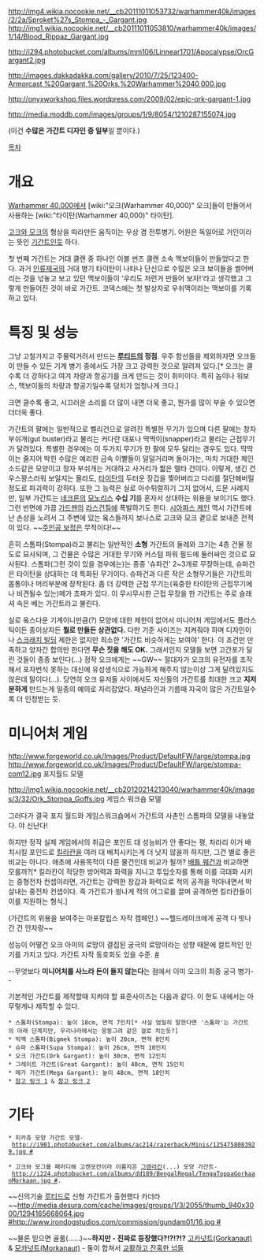 {{{+2 '''Gargant''' }}}

http://img4.wikia.nocookie.net/__cb20111011053732/warhammer40k/images/2/2a/Sproket%27s_Stompa_-_Gargant.jpg
http://img1.wikia.nocookie.net/__cb20111011053810/warhammer40k/images/1/14/Blood_Rippaz_Gargant.jpg

http://i294.photobucket.com/albums/mm106/Linnear1701/Apocalypse/OrcGargant2.jpg

http://images.dakkadakka.com/gallery/2010/7/25/123400-Armorcast,%20Gargant,%20Orks,%20Warhammer%2040,000.jpg

http://onyxworkshop.files.wordpress.com/2009/02/epic-ork-gargant-1.jpg

http://media.moddb.com/images/groups/1/9/8054/1210287155074.jpg

(이건 '''수많은 가간트 디자인 중 일부'''일 뿐이다.)

[[목차]]
= 개요 =
[[Warhammer 40,000]]에서 [wiki:"오크(Warhammer 40,000)" 오크]들이 만들어서 사용하는 [wiki:"타이탄(Warhammer 40,000)" 타이탄].

[[고크와 모크]]의 형상을 따라만든 움직이는 우상 겸 전투병기. 어원은 독일어로 거인이라는 뜻인  [[기간트]]인듯 하다.

첫 번째 가간트는 거대 클랜 중 하나인 이블 썬즈 클랜 소속 멕보이들이 만들었다고 한다. 과거 [[인류제국]]의 거대 병기 타이탄이 나타나 단신으로 수많은 오크 보이들을 썰어버리는 것을 넋놓고 보고 있던 멕보이들이 '우리도 저런거 만들어 보자!'라고 생각했고 그렇게 만들어진 것이 바로 가간트. 코덱스에는 첫 발상자로 우쉬맥이라는 맥보이를 기록하고 있다.

= 특징 및 성능 =
그냥 고철가지고 주물럭거려서 만드는 '''[[루티드]]의 정점'''. 우주 함선들을 제외하자면 오크들이 만들 수 있든 기계 병기 중에서도 가장 크고 강력한 것으로 알려져 있다.[* 오크는 클수록 더 강하다고 여겨 차량과 항공기를 크게 만드는 것이 취미이다. 특히 놉이나 워보스, 맥보이들의 차량과 항공기일수록 덩치가 엄청나게 크다.]

크면 클수록 좋고, 시끄러운 소리를 더 많이 내면 더욱 좋고, 뭔가를 많이 부술 수 있으면 더더욱 좋다.

가간트의 팔에는 일반적으로 벨리건으로 알려진 특별한 무기가 있으며 다른 팔에는 창자 부쉬개(gut buster)라고 불리는 커다란 대포나 딱딱이(snapper)라고 불리는 근접무기가 달려있다. 특별한 경우에는 이 두가지 무기가 한 팔에 모두 달리는 경우도 있다. 딱딱이는 줄지어 박힌 수많은 예리한 금속 이빨들이 덜덜거리며 돌아가는, 마치 거대한 체인소드같은 모양이고 창자 부쉬개는 거대하고 사거리가 짧은 멜타 건이다. 이렇게, 생긴 건 우스꽝스러워 보일지는 몰라도, [[타이탄]]의 두터운 장갑을 찢어버리고 다리를 절단해버릴 정도로 파괴력이 강하다. 또한 그 능력은 실로 아수튀럴하기 그지 없어서, 드문 사례지만, 일부 가간트는 [[네크론]]의 [[모노리스]] '''수십 기'''를 혼자서 상대하는 위용을 보이기도 했다. 그런 반면에 가끔 [[가드맨]]의 [[라스건]]질에 폭발하기도 한다. [[시아파스 케인]] 역시 가간트에 난 손상을 노려서 그 주변에 있는 옼스들까지 보나스로 고크와 모크 곁으로 보내준 전적이 있다. ~~[[주인공 보정]]은 무적이다!~~

흔히 스톰파(Stompa)라고 불리는 일반적인 '''소형''' 가간트의 둘레와 크기는 4층 건물 정도로 묘사되며, 그 건물은 수많은 거대한 무기와 커스텀 파워 필드에 둘러싸인 것으로 묘사된다. 스톰파(그런 것이 있을 경우에는)는 종종 '슈파건' 2~3개로 무장하는데, 슈파건은 타이탄을 상대하는 데 특화된 무기이다. 슈파건과 다른 작은 소형무기들은 가간트의 몸통이나 머리부분에 장착된다. 좀 더 강력한 근접 무기는(육중한 타이탄의 근접무기에나 비견될수 있는)메가 쵸파가 있다. 이 무시무시한 근접 무장을 한 가간트는 주로 슬래셔 속은 베는 가간트라고 불린다.

실로 옼스다운 기계이니만큼(?) 모양에 대한 제한이 없어서 미니어처 게임에서도 플라스틱이든 종이상자든 '''뭘로 만들든 상관없다.''' 다만 기준 사이즈는 지켜줘야 하며 디자인이나 [[스크래치빌드|스크래치 빌딩]] 제한은 없지만 최소한 '가간트 비슷하게는 보여야' 한다. 이 조건만 만족하고 양자간 합의만 한다면 '''무슨 짓을 해도 OK.''' 그래서인지 모델들 보면 고간포가 달린 것들이 종종 보인다(...) 정작 오크에게는 ~~GW~~ 절대자가 오크의 유전자를 조작해서 포자번식 못하는 대신에 유성생식으로 가능하게 해주지 않는이상 그게 달려있지도 않은데 말이다(...). 당연히 오크 유저들 사이에서도 자신들의 가간트를 최대한 크고 '''지저분하게''' 만드는게 일종의 예의로 자리잡았다. 패널라인과 기름때 자국이 많은 가간트일수록 더 인정받는 듯.

= 미니어처 게임 =
http://www.forgeworld.co.uk/Images/Product/DefaultFW/large/stompa.jpg
http://www.forgeworld.co.uk/Images/Product/DefaultFW/large/stompa-com12.jpg
포지월드 모델

http://img1.wikia.nocookie.net/__cb20120214213040/warhammer40k/images/3/32/Ork_Stompa_Goffs.jpg
게임스 워크숍 모델

그러다가 결국 포지 월드와 게임스워크숍에서 가간트의 사촌인 스톰파의 모델을 내놓았다. 야 신난다!

하지만 정작 실제 게임에서의 취급은 포인트 대 성능비가 안 좋다는 평, 차라리 이거 배치시킬 포인드로 [[킬라칸]]을 여러 대 배치시키는게 더 낫지 않을까 하지만, 그건 별로 좋은 비교는 아니다. 애초에 사용목적이 다른 물건인데 비교가 될까? [[배틀 웨건]]과 비교하면 모를까?[* 킬라칸이 적당한 방어력과 화력을 지니고 투입숫자를 통해 이를 극대화 시키는 중형전차 컨셉이라면, 가간트는 강력한 장갑과 화력으로 적의 공격을 막아내면서 박살내는 중전차 컨셉이다. 즉 가간트가 씡나게 적의 어그로를 끌며 공격하면 킬라칸들이 이를 지원하는 형식.] 

{{{#!html
<iframe width="640" height="360" src="//www.youtube.com/embed/5XsDwhWD3EQ?list=UU2mQ7x6K74NBfmxBoMwZCnw" frameborder="0" allowfullscreen></iframe>
}}}
(가간트의 위용을 보여주는 아포칼립스 자작 캠페인.)
~~헬드레이크에게 공격 다 빗나간 건 안자랑~~

성능이 어떻건 오크 아미의 로망이 결집된 궁극의 로망이라는 성향 때문에 컬트적인 인기를 가지고 있다. 가간트 자작 동호회도 있을 수준. [http://gargant-owners-club.tripod.com/id3.html #]

--무엇보다 '''미니어처를 사느라 돈이 들지 않는다'''는 점에서 이미 오크의 최종 궁극 병기--

기본적인 가간트를 제작할때 지켜야 할 표준사이즈는 다음과 같다. 이 한도 내에서는 아무렇게나 제작할 수 있다.

 * 스톰파(Stompa): 높이 18cm, 면적 7인치[* 사실 엄밀히 말한다면 '스톰파'는 가간트의 아래 단계지만, 우리나라에서는 뭉뚱그려 같은 걸로 치는듯?]
 * 빅멕 스톰파(Bigmek Stompa): 높이 20cm, 면적 8인치
 * 슈파 스톰파(Supa Stompa): 높이 26cm, 면적 10인치
 * 오크 가간트(Ork Gargant): 높이 30cm, 면적 12인치
 * 그레이트 가간트(Great Gargant): 높이 40cm, 면적 15인치
 * 메가 가간트(Mega Gargant): 높이 48cm, 면적 18인치
 * [http://img3.wikia.nocookie.net/__cb20101101072721/warhammer40k/images/e/e0/Ork_Gargants.gif 참고 링크 1] & [http://img4.wikia.nocookie.net/__cb20110512022838/warhammer40k/images/d/d9/Gargant_Size-Chart.PNG 참고 링크 2]

= 기타 =

 * 피카츄 모양 가간트 모델- [[http://i901.photobucket.com/albums/ac214/razerback/Minis/1254758083929.jpg #]] 

 * 고크와 모그를 패러디해 고켄모칸이라 이름지은 [[그렌라간]](...) 모양 가간트- [[http://i224.photobucket.com/albums/dd189/BengalRegal/TengaToppaGorkaanMorkaan.jpg #]]. 

~~신의기술 [[루티드]]로 신형 가간트가 출현했다 카더라~~[[http://media.desura.com/cache/images/groups/1/3/2055/thumb_940x3000/1294165668064.jpg #]][[http://www.irondogstudios.com/commission/gundam01/16.jpg #]]

~~물론 믿으면 골룸(......)~~'''하지만 - 진짜로 등장했다?!?!?!?''' [http://www.games-workshop.com/en-GB/Gorkanaut 고카넛트(Gorkanaut)] & [http://www.games-workshop.com/en-GB/Morkanaut 모카넛트(Morkanaut)] - 둘이 합쳐서 [http://www.games-workshop.com/en-GB/Brutal-n-Kunnin-Collection 교활하고 잔혹한 넘들]
